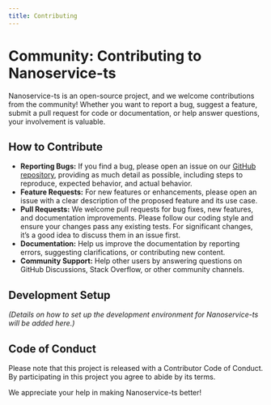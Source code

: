 ```yaml
---
title: Contributing
---
```


# Community: Contributing to Nanoservice-ts

Nanoservice-ts is an open-source project, and we welcome contributions from the community! Whether you want to report a bug, suggest a feature, submit a pull request for code or documentation, or help answer questions, your involvement is valuable.

## How to Contribute

-   **Reporting Bugs:** If you find a bug, please open an issue on our [GitHub repository](https://github.com/deskree-inc/nanoservice-ts/issues), providing as much detail as possible, including steps to reproduce, expected behavior, and actual behavior.
-   **Feature Requests:** For new features or enhancements, please open an issue with a clear description of the proposed feature and its use case.
-   **Pull Requests:** We welcome pull requests for bug fixes, new features, and documentation improvements. Please follow our coding style and ensure your changes pass any existing tests. For significant changes, it’s a good idea to discuss them in an issue first.
-   **Documentation:** Help us improve the documentation by reporting errors, suggesting clarifications, or contributing new content.
-   **Community Support:** Help other users by answering questions on GitHub Discussions, Stack Overflow, or other community channels.

## Development Setup

*(Details on how to set up the development environment for Nanoservice-ts will be added here.)*

## Code of Conduct

Please note that this project is released with a Contributor Code of Conduct. By participating in this project you agree to abide by its terms.

We appreciate your help in making Nanoservice-ts better!
